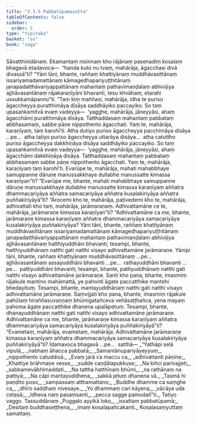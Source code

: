 ```yaml
---
title: "3.3.5 Pabbatūpamasutta"
tableOfContents: false
sidebar:
  order: 5
type: "tipitaka"
basket: "su"
book: "saga"
---
```



<DynamicBreadcrumb />

<Division number="136" book="saga" bookNo="12" page="101">

<Paragraph number="755" book="saga">
Sāvatthinidānaṃ. Ekamantaṃ nisinnaṃ kho rājānaṃ pasenadiṃ kosalaṃ bhagavā etadavoca—  “handa kuto nu tvaṃ, mahārāja, āgacchasi divā divassā”ti? “Yāni tāni, bhante, raññaṃ khattiyānaṃ muddhāvasittānaṃ issariyamadamattānaṃ kāmagedhapariyuṭṭhitānaṃ janapadatthāvariyappattānaṃ mahantaṃ pathavimaṇḍalaṃ abhivijiya ajjhāvasantānaṃ rājakaraṇīyāni bhavanti, tesu khvāhaṃ, etarahi ussukkamāpanno”ti.
</Paragraph>

<Paragraph number="756" book="saga">
“Taṃ kiṃ maññasi, mahārāja, idha te puriso āgaccheyya puratthimāya disāya saddhāyiko paccayiko. So taṃ upasaṅkamitvā evaṃ vadeyya—  ‘yagghe, mahārāja, jāneyyāsi, ahaṃ āgacchāmi puratthimāya disāya. Tatthaddasaṃ mahantaṃ pabbataṃ abbhasamaṃ, sabbe pāṇe nippothento āgacchati. Yaṃ te, mahārāja, karaṇīyaṃ, taṃ karohī’ti. Atha dutiyo puriso āgaccheyya pacchimāya disāya …pe…  atha tatiyo puriso āgaccheyya uttarāya disāya…  atha catuttho puriso āgaccheyya dakkhiṇāya disāya saddhāyiko paccayiko. So taṃ upasaṅkamitvā evaṃ vadeyya—  ‘yagghe, mahārāja, jāneyyāsi, ahaṃ āgacchāmi dakkhiṇāya disāya. Tatthaddasaṃ mahantaṃ pabbataṃ abbhasamaṃ sabbe pāṇe nippothento āgacchati. Yaṃ te, mahārāja, karaṇīyaṃ taṃ karohī’ti. Evarūpe te, mahārāja, mahati mahabbhaye samuppanne dāruṇe manussakkhaye dullabhe manussatte kimassa karaṇīyan”ti?
</Paragraph>

<Paragraph number="757" book="saga">
“Evarūpe me, bhante, mahati mahabbhaye samuppanne dāruṇe manussakkhaye dullabhe manussatte kimassa karaṇīyaṃ aññatra dhammacariyāya aññatra samacariyāya aññatra kusalakiriyāya aññatra puññakiriyāyā”ti?
</Paragraph>

<Paragraph number="758" book="saga">
“Ārocemi kho te, mahārāja, paṭivedemi kho te, mahārāja, adhivattati kho taṃ, mahārāja, jarāmaraṇaṃ. Adhivattamāne ce te, mahārāja, jarāmaraṇe kimassa karaṇīyan”ti? “Adhivattamāne ca me, bhante, jarāmaraṇe kimassa karaṇīyaṃ aññatra dhammacariyāya samacariyāya kusalakiriyāya puññakiriyāya? Yāni tāni, bhante, raññaṃ khattiyānaṃ muddhāvasittānaṃ issariyamadamattānaṃ kāmagedhapariyuṭṭhitānaṃ janapadatthāvariyappattānaṃ mahantaṃ pathavimaṇḍalaṃ abhivijiya ajjhāvasantānaṃ hatthiyuddhāni bhavanti; tesampi, bhante, hatthiyuddhānaṃ natthi gati natthi visayo adhivattamāne jarāmaraṇe. Yānipi tāni, bhante, raññaṃ khattiyānaṃ muddhāvasittānaṃ …pe…  ajjhāvasantānaṃ assayuddhāni bhavanti …pe…  rathayuddhāni bhavanti …pe…  pattiyuddhāni bhavanti; tesampi, bhante, pattiyuddhānaṃ natthi gati natthi visayo adhivattamāne jarāmaraṇe. Santi kho pana, bhante, imasmiṃ rājakule mantino mahāmattā, ye pahonti āgate paccatthike mantehi bhedayituṃ. Tesampi, bhante, mantayuddhānaṃ natthi gati natthi visayo adhivattamāne jarāmaraṇe. Saṃvijjati kho pana, bhante, imasmiṃ rājakule pahūtaṃ hiraññasuvaṇṇaṃ bhūmigatañceva vehāsaṭṭhañca, yena mayaṃ pahoma āgate paccatthike dhanena upalāpetuṃ. Tesampi, bhante, dhanayuddhānaṃ natthi gati natthi visayo adhivattamāne jarāmaraṇe. Adhivattamāne ca me, bhante, jarāmaraṇe kimassa karaṇīyaṃ aññatra dhammacariyāya samacariyāya kusalakiriyāya puññakiriyāyā”ti?
</Paragraph>

<Paragraph number="759" book="saga">
“Evametaṃ, mahārāja, evametaṃ, mahārāja. Adhivattamāne jarāmaraṇe kimassa karaṇīyaṃ aññatra dhammacariyāya samacariyāya kusalakiriyāya puññakiriyāyā”ti? Idamavoca bhagavā …pe…  satthā—
</Paragraph>

<Paragraph number="760" type="verses" book="saga">
_“Yathāpi selā vipulā,_  
_nabhaṃ āhacca pabbatā;_  
_Samantānupariyāyeyyuṃ,_  
_nippothento catuddisā._  

</Paragraph>

<Paragraph number="761" type="verses" book="saga">
_Evaṃ jarā ca maccu ca,_  
_adhivattanti pāṇine;_  
_Khattiye brāhmaṇe vesse,_  
_sudde caṇḍālapukkuse;_  
_Na kiñci parivajjeti,_  
_sabbamevābhimaddati._  

</Paragraph>

<Paragraph number="762" type="verses" book="saga">
_Na tattha hatthīnaṃ bhūmi,_  
_na rathānaṃ na pattiyā;_  
_Na cāpi mantayuddhena,_  
_sakkā jetuṃ dhanena vā._  

</Paragraph>

<Paragraph number="763" type="verses" book="saga">
_Tasmā hi paṇḍito poso,_  
_sampassaṃ atthamattano;_  
_Buddhe dhamme ca saṃghe ca,_  
_dhīro saddhaṃ nivesaye._  

</Paragraph>

<Paragraph number="764" type="verses" book="saga">
_Yo dhammaṃ cari kāyena,_  
_vācāya uda cetasā;_  
_Idheva naṃ pasaṃsanti,_  
_pecca sagge pamodatī”ti._  


</Paragraph>
</Division>

<Paragraph number="765" type="center" book="saga">
Tatiyo vaggo.



</Paragraph>

<Paragraph number="766" type="center" book="saga">
Tassuddānaṃ


</Paragraph>

<Paragraph number="767" type="verses" book="saga">
_Puggalo ayyikā loko,_  
_issattaṃ pabbatūpamā;_  
_Desitaṃ buddhaseṭṭhena,_  
_imaṃ kosalapañcakanti._  


</Paragraph>

<Paragraph number="768" type="center" book="saga">
Kosalasaṃyuttaṃ samattaṃ.
</Paragraph>